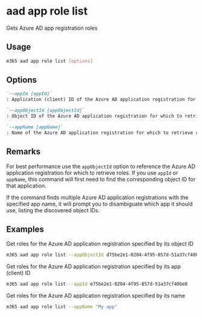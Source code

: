 
# aad app role list

Gets Azure AD app registration roles

## Usage

```sh
m365 aad app role list [options]
```

## Options

```md definition-list
`--appId [appId]`
: Application (client) ID of the Azure AD application registration for which to retrieve roles. Specify either `appId`, `appObjectId` or `appName`

`--appObjectId [appObjectId]`
: Object ID of the Azure AD application registration for which to retrieve roles. Specify either `appId`, `appObjectId` or `appName`

`--appName [appName]`
: Name of the Azure AD application registration for which to retrieve roles. Specify either `appId`, `appObjectId` or `appName`
```

<Global />

## Remarks

For best performance use the `appObjectId` option to reference the Azure AD application registration for which to retrieve roles. If you use `appId` or `appName`, this command will first need to find the corresponding object ID for that application.

If the command finds multiple Azure AD application registrations with the specified app name, it will prompt you to disambiguate which app it should use, listing the discovered object IDs.

## Examples

Get roles for the Azure AD application registration specified by its object ID

```sh
m365 aad app role list --appObjectId d75be2e1-0204-4f95-857d-51a37cf40be8
```

Get roles for the Azure AD application registration specified by its app (client) ID

```sh
m365 aad app role list --appId e75be2e1-0204-4f95-857d-51a37cf40be8
```

Get roles for the Azure AD application registration specified by its name

```sh
m365 aad app role list --appName "My app"
```
